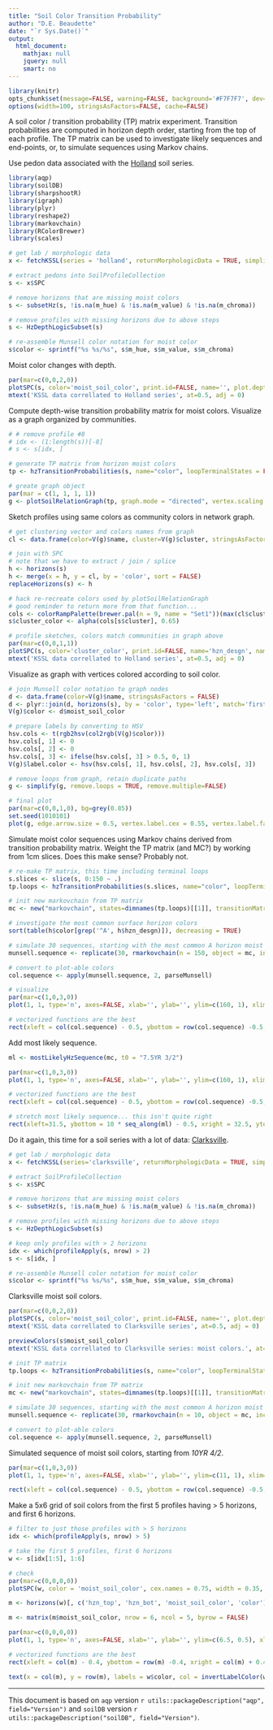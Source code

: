 ```yaml
---
title: "Soil Color Transition Probability"
author: "D.E. Beaudette"
date: "`r Sys.Date()`"
output:
  html_document:
    mathjax: null
    jquery: null
    smart: no
---
```


```r
library(knitr)
opts_chunk$set(message=FALSE, warning=FALSE, background='#F7F7F7', dev='svglite', tidy=FALSE, verbose=FALSE, cache = FALSE)
options(width=100, stringsAsFactors=FALSE, cache=FALSE)
```


A soil color / transition probability (TP) matrix experiment. Transition probabilities are computed in horizon depth order, starting from the top of each profile. The TP matrix can be used to investigate likely sequences and end-points, or, to simulate sequences using Markov chains.


Use pedon data associated with the [Holland](https://casoilresource.lawr.ucdavis.edu/sde/?series=holland) soil series.
```r
library(aqp)
library(soilDB)
library(sharpshootR)
library(igraph)
library(plyr)
library(reshape2)
library(markovchain)
library(RColorBrewer)
library(scales)

# get lab / morphologic data
x <- fetchKSSL(series = 'holland', returnMorphologicData = TRUE, simplifyColors = TRUE)

# extract pedons into SoilProfileCollection
s <- x$SPC

# remove horizons that are missing moist colors
s <- subsetHz(s, !is.na(m_hue) & !is.na(m_value) & !is.na(m_chroma))

# remove profiles with missing horizons due to above steps
s <- HzDepthLogicSubset(s)

# re-assemble Munsell color notation for moist color
s$color <- sprintf("%s %s/%s", s$m_hue, s$m_value, s$m_chroma)
```







Moist color changes with depth.
```r
par(mar=c(0,0,2,0))
plotSPC(s, color='moist_soil_color', print.id=FALSE, name='', plot.depth.axis=FALSE, width=0.4)
mtext('KSSL data correllated to Holland series', at=0.5, adj = 0)
```


Compute depth-wise transition probability matrix for moist colors. Visualize as a graph organized by communities.
```r
# # remove profile #8
# idx <- (1:length(s))[-8]
# s <- s[idx, ]

# generate TP matrix from horizon moist colors
tp <- hzTransitionProbabilities(s, name="color", loopTerminalStates = FALSE)

# greate graph object
par(mar = c(1, 1, 1, 1))
g <- plotSoilRelationGraph(tp, graph.mode = "directed", vertex.scaling.factor=2, edge.arrow.size = 0.5, edge.scaling.factor = 2.5, vertex.label.cex = 0.75, vertex.label.family = "sans")
```

Sketch profiles using same colors as community colors in network graph.
```r
# get clustering vector and colors names from graph
cl <- data.frame(color=V(g)$name, cluster=V(g)$cluster, stringsAsFactors = FALSE)

# join with SPC
# note that we have to extract / join / splice
h <- horizons(s)
h <- merge(x = h, y = cl, by = 'color', sort = FALSE)
replaceHorizons(s) <- h

# hack re-recreate colors used by plotSoilRelationGraph
# good reminder to return more from that function...
cols <- colorRampPalette(brewer.pal(n = 9, name = "Set1"))(max(cl$cluster))
s$cluster_color <- alpha(cols[s$cluster], 0.65)

# profile sketches, colors match communities in graph above
par(mar=c(0,0,1,1))
plotSPC(s, color='cluster_color', print.id=FALSE, name='hzn_desgn', name.style = 'center-center')
mtext('KSSL data correllated to Holland series', at=0.5, adj = 0)
```



Visualize as graph with vertices colored according to soil color.
```r
# join Munsell color notation to graph nodes
d <- data.frame(color=V(g)$name, stringsAsFactors = FALSE)
d <- plyr::join(d, horizons(s), by = 'color', type='left', match='first')
V(g)$color <- d$moist_soil_color

# prepare labels by converting to HSV
hsv.cols <- t(rgb2hsv(col2rgb(V(g)$color)))
hsv.cols[, 1] <- 0
hsv.cols[, 2] <- 0
hsv.cols[, 3] <- ifelse(hsv.cols[, 3] > 0.5, 0, 1)
V(g)$label.color <- hsv(hsv.cols[, 1], hsv.cols[, 2], hsv.cols[, 3])

# remove loops from graph, retain duplicate paths
g <- simplify(g, remove.loops = TRUE, remove.multiple=FALSE)

# final plot
par(mar=c(0,0,1,0), bg=grey(0.85))
set.seed(1010101)
plot(g, edge.arrow.size = 0.5, vertex.label.cex = 0.55, vertex.label.family = "sans", vertex.label.font=2, edge.color='black')
```


Simulate moist color sequences using Markov chains derived from transition probability matrix. Weight the TP matrix (and MC?) by working from 1cm slices. Does this make sense? Probably not.
```r
# re-make TP matrix, this time including terminal loops
s.slices <- slice(s, 0:150 ~ .)
tp.loops <- hzTransitionProbabilities(s.slices, name="color", loopTerminalStates = TRUE)

# init new markovchain from TP matrix
mc <- new("markovchain", states=dimnames(tp.loops)[[1]], transitionMatrix = tp.loops)

# investigate the most common surface horizon colors
sort(table(h$color[grep('^A', h$hzn_desgn)]), decreasing = TRUE)

# simulate 30 sequences, starting with the most common A horizon moist color
munsell.sequence <- replicate(30, rmarkovchain(n = 150, object = mc, include.t0 = TRUE, t0 = "7.5YR 3/2"))

# convert to plot-able colors
col.sequence <- apply(munsell.sequence, 2, parseMunsell)

# visualize
par(mar=c(1,0,3,0))
plot(1, 1, type='n', axes=FALSE, xlab='', ylab='', ylim=c(160, 1), xlim=c(1, 30))

# vectorized functions are the best
rect(xleft = col(col.sequence) - 0.5, ybottom = row(col.sequence) -0.5, xright = col(col.sequence) + 0.5, ytop = row(col.sequence) + 0.5, col = col.sequence, border = NA, lty = 0)
```


Add most likely sequence.
```r
ml <- mostLikelyHzSequence(mc, t0 = "7.5YR 3/2")

par(mar=c(1,0,3,0))
plot(1, 1, type='n', axes=FALSE, xlab='', ylab='', ylim=c(160, 1), xlim=c(1, 32))

# vectorized functions are the best
rect(xleft = col(col.sequence) - 0.5, ybottom = row(col.sequence) -0.5, xright = col(col.sequence) + 0.5, ytop = row(col.sequence) + 0.5, col = col.sequence, border = NA, lty = 0)

# stretch most likely sequence... this isn't quite right
rect(xleft=31.5, ybottom = 10 * seq_along(ml) - 0.5, xright = 32.5, ytop = 20 * seq_along(ml) + 0.5, col = parseMunsell(ml))
```





Do it again, this time for a soil series with a lot of data: [Clarksville](https://casoilresource.lawr.ucdavis.edu/sde/?series=clarksville).
```r
# get lab / morphologic data
x <- fetchKSSL(series='clarksville', returnMorphologicData = TRUE, simplifyColors = TRUE)

# extract SoilProfileCollection
s <- x$SPC

# remove horizons that are missing moist colors
s <- subsetHz(s, !is.na(m_hue) & !is.na(m_value) & !is.na(m_chroma))

# remove profiles with missing horizons due to above steps
s <- HzDepthLogicSubset(s)

# keep only profiles with > 2 horizons
idx <- which(profileApply(s, nrow) > 2)
s <- s[idx, ]

# re-assemble Munsell color notation for moist color
s$color <- sprintf("%s %s/%s", s$m_hue, s$m_value, s$m_chroma)
```

Clarksville moist soil colors.
```r
par(mar=c(0,0,2,0))
plotSPC(s, color='moist_soil_color', print.id=FALSE, name='', plot.depth.axis=FALSE, width=0.4, divide.hz=FALSE, lty = 0)
mtext('KSSL data correllated to Clarksville series', at=0.5, adj = 0)
```

```r
previewColors(s$moist_soil_color)
mtext('KSSL data correllated to Clarksville series: moist colors.', at=0.5, adj = 0)
```


```r
# init TP matrix
tp.loops <- hzTransitionProbabilities(s, name="color", loopTerminalStates = TRUE)

# init new markovchain from TP matrix
mc <- new("markovchain", states=dimnames(tp.loops)[[1]], transitionMatrix = tp.loops)

# simulate 30 sequences, starting with the most common A horizon moist color
munsell.sequence <- replicate(30, rmarkovchain(n = 10, object = mc, include.t0 = TRUE, t0 = "10YR 4/2"))

# convert to plot-able colors
col.sequence <- apply(munsell.sequence, 2, parseMunsell)
```

Simulated sequence of moist soil colors, starting from *10YR 4/2*.
```r
par(mar=c(1,0,3,0))
plot(1, 1, type='n', axes=FALSE, xlab='', ylab='', ylim=c(11, 1), xlim=c(1, 30))

rect(xleft = col(col.sequence) - 0.5, ybottom = row(col.sequence) -0.5, xright = col(col.sequence) + 0.5, ytop = row(col.sequence) + 0.5, col = col.sequence)
```


Make a 5x6 grid of soil colors from the first 5 profiles having > 5 horizons, and first 6 horizons.
```r
# filter to just those profiles with > 5 horizons
idx <- which(profileApply(s, nrow) > 5)

# take the first 5 profiles, first 6 horizons
w <- s[idx[1:5], 1:6]

# check
par(mar=c(0,0,0,0))
plotSPC(w, color = 'moist_soil_color', cex.names = 0.75, width = 0.35, name.style = 'center-center', plot.depth.axis = FALSE, hz.depths = TRUE, fixLabelCollisions = TRUE, hz.depths.offset = 0.06)
```

```r
m <- horizons(w)[, c('hzn_top', 'hzn_bot', 'moist_soil_color', 'color')]

m <- matrix(m$moist_soil_color, nrow = 6, ncol = 5, byrow = FALSE)

par(mar=c(0,0,0,0))
plot(1, 1, type='n', axes=FALSE, xlab='', ylab='', ylim=c(6.5, 0.5), xlim=c(0.5, 5.5), asp = 1)

# vectorized functions are the best
rect(xleft = col(m) - 0.4, ybottom = row(m) -0.4, xright = col(m) + 0.4, ytop = row(m) + 0.4, col = m, border = NA)

text(x = col(m), y = row(m), labels = w$color, col = invertLabelColor(w$moist_soil_color), cex = 0.66, font = 3)
```

----------------------------
This document is based on `aqp` version `r utils::packageDescription("aqp", field="Version")` and `soilDB` version `r utils::packageDescription("soilDB", field="Version")`.

